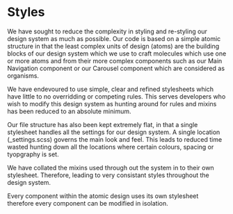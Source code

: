 
<Meta title="Design System/Styles" />

# Styles

We have sought to reduce the complexity in styling and re-styling our design system as much as possible. Our code is based on a simple atomic structure in that the least complex units of design (atoms) are the building blocks of our design system which we use to craft molecules which use one or more atoms and from their more complex components such as our Main Navigation component or our Carousel component which are considered as organisms.

We have endevoured to use simple, clear and refined stylesheets which have little to no overridding or competing rules. This serves developers who wish to modify this design system as hunting around for rules and mixins has been reduced to an absolute minimum.

Our file structure has also been kept extremely flat, in that a single stylesheet handles all the settings for our design system. A single location (_settings.scss) governs the main look and feel. This leads to reduced time wasted hunting down all the locations where certain colours, spacing or tyopgraphy is set.

We have collated the mixins used through out the system in to their own stylesheet. Therefore, leading to very consistant styles throughout the design system.

Every component within the atomic design uses its own stylesheet therefore every component can be modified in isolation.